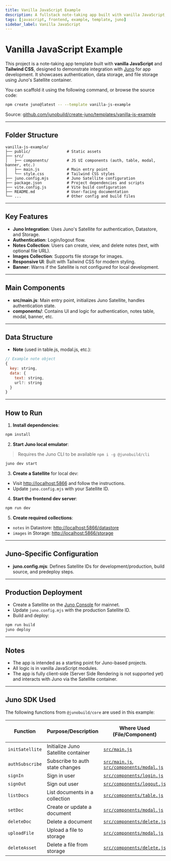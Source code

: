 ```yaml
---
title: Vanilla JavaScript Example
description: A fullstack note-taking app built with vanilla JavaScript, and Tailwind CSS using Juno for authentication, data, and file storage.
tags: [javascript, frontend, example, template, juno]
sidebar_label: Vanilla JavaScript
---
```


# Vanilla JavaScript Example

This project is a note-taking app template built with **vanilla JavaScript** and **Tailwind CSS**, designed to demonstrate integration with [Juno](https://juno.build) for app development. It showcases authentication, data storage, and file storage using Juno's Satellite container.

You can scaffold it using the following command, or browse the source code:

```bash
npm create juno@latest -- --template vanilla-js-example
```

Source: [github.com/junobuild/create-juno/templates/vanilla-js-example](https://github.com/junobuild/create-juno/tree/main/templates/vanilla-js-example)

---

## Folder Structure

```
vanilla-js-example/
├── public/                # Static assets
├── src/
│   ├── components/        # JS UI components (auth, table, modal, banner, etc.)
│   ├── main.js            # Main entry point
│   └── style.css          # Tailwind CSS styles
├── juno.config.mjs        # Juno Satellite configuration
├── package.json           # Project dependencies and scripts
├── vite.config.js         # Vite build configuration
├── README.md              # User-facing documentation
└── ...                    # Other config and build files
```

---

## Key Features

- **Juno Integration**: Uses Juno's Satellite for authentication, Datastore, and Storage.
- **Authentication**: Login/logout flow.
- **Notes Collection**: Users can create, view, and delete notes (text, with optional file URL).
- **Images Collection**: Supports file storage for images.
- **Responsive UI**: Built with Tailwind CSS for modern styling.
- **Banner**: Warns if the Satellite is not configured for local development.

---

## Main Components

- **src/main.js**: Main entry point, initializes Juno Satellite, handles authentication state.
- **components/**: Contains UI and logic for authentication, notes table, modal, banner, etc.

---

## Data Structure

- **Note** (used in table.js, modal.js, etc.):
```js
// Example note object
{
  key: string,
  data: {
    text: string,
    url?: string
  }
}
  ```

---

## How to Run

1. **Install dependencies**:
```sh
npm install
   ```

2. **Start Juno local emulator**:

> Requires the Juno CLI to be available `npm i -g @junobuild/cli`

```sh
juno dev start
   ```

3. **Create a Satellite** for local dev:
- Visit [http://localhost:5866](http://localhost:5866) and follow the instructions.
- Update `juno.config.mjs` with your Satellite ID.

4. **Start the frontend dev server**:
```sh
npm run dev
   ```

5. **Create required collections**:
- `notes` in Datastore: [http://localhost:5866/datastore](http://localhost:5866/datastore)
- `images` in Storage: [http://localhost:5866/storage](http://localhost:5866/storage)

---

## Juno-Specific Configuration

- **juno.config.mjs**: Defines Satellite IDs for development/production, build source, and predeploy steps.

---

## Production Deployment

- Create a Satellite on the [Juno Console](https://juno.build) for mainnet.
- Update `juno.config.mjs` with the production Satellite ID.
- Build and deploy:
```sh
npm run build
juno deploy
  ```

---

## Notes

- The app is intended as a starting point for Juno-based projects.
- All logic is in vanilla JavaScript modules.
- The app is fully client-side (Server Side Rendering is not supported yet) and interacts with Juno via the Satellite container.

---

## Juno SDK Used

The following functions from `@junobuild/core` are used in this example:

| Function         | Purpose/Description                 | Where Used (File/Component)                                                                                | Juno Docs/Source Reference                                                             |
|------------------|-------------------------------------|------------------------------------------------------------------------------------------------------------|----------------------------------------------------------------------------------------|
| `initSatellite`  | Initialize Juno Satellite container | [`src/main.js`](https://github.com/junobuild/create-juno/blob/main/templates/vanilla-js-example/src/main.js) | [initSatellite](https://juno.build/docs/setup-the-sdk#initialization)                  |
| `authSubscribe`  | Subscribe to auth state changes     | [`src/main.js`](https://github.com/junobuild/create-juno/blob/main/templates/vanilla-js-example/src/main.js), [`src/components/modal.js`](https://github.com/junobuild/create-juno/blob/main/templates/vanilla-js-example/src/components/modal.js) | [authSubscribe](https://juno.build/docs/build/authentication/development#subscription) |
| `signIn`         | Sign in user                        | [`src/components/login.js`](https://github.com/junobuild/create-juno/blob/main/templates/vanilla-js-example/src/components/login.js)                                                                                 | [signIn](https://juno.build/docs/build/authentication/development#sign-in)             |
| `signOut`        | Sign out user                       | [`src/components/logout.js`](https://github.com/junobuild/create-juno/blob/main/templates/vanilla-js-example/src/components/logout.js)                                                                                | [signOut](https://juno.build/docs/build/authentication/development#sign-out)           |
| `listDocs`       | List documents in a collection      | [`src/components/table.js`](https://github.com/junobuild/create-juno/blob/main/templates/vanilla-js-example/src/components/table.js)                                                                                 | [listDocs](https://juno.build/docs/build/datastore/development#list-documents)                              |
| `setDoc`         | Create or update a document         | [`src/components/modal.js`](https://github.com/junobuild/create-juno/blob/main/templates/vanilla-js-example/src/components/modal.js)                                                                                 | [setDoc](https://juno.build/docs/build/datastore/development#add-a-document)                                  |
| `deleteDoc`      | Delete a document                   | [`src/components/delete.js`](https://github.com/junobuild/create-juno/blob/main/templates/vanilla-js-example/src/components/delete.js)                                                                                | [deleteDoc](https://juno.build/docs/build/datastore/development#delete-a-document)                            |
| `uploadFile`     | Upload a file to storage            | [`src/components/modal.js`](https://github.com/junobuild/create-juno/blob/main/templates/vanilla-js-example/src/components/modal.js)                                                                                 | [uploadFile](https://juno.build/docs/build/storage/development#upload-asset)                          |
| `deleteAsset`    | Delete a file from storage          | [`src/components/delete.js`](https://github.com/junobuild/create-juno/blob/main/templates/vanilla-js-example/src/components/delete.js)                                                                                | [deleteAsset](https://juno.build/docs/build/storage/development#delete-asset)                        |
